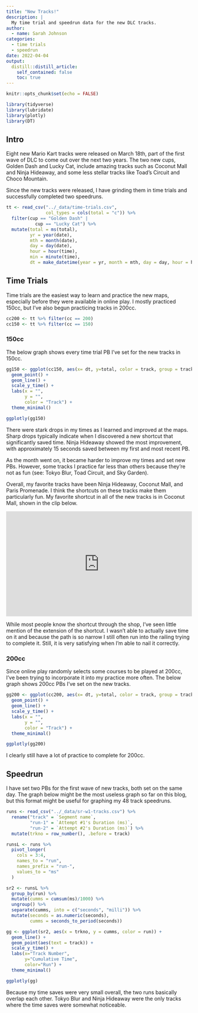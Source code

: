 ```yaml
---
title: "New Tracks!"
description: |
  My time trial and speedrun data for the new DLC tracks.
author:
  - name: Sarah Johnson
categories:
  - time trials
  - speedrun
date: 2022-04-04
output:
  distill::distill_article:
    self_contained: false
    toc: true
---
```


```r
knitr::opts_chunk$set(echo = FALSE)
```

```r
library(tidyverse)
library(lubridate)
library(plotly)
library(DT)
```

## Intro

Eight new Mario Kart tracks were released on March 18th, part of the first wave of DLC to come out over the next two years. The two new cups, Golden Dash and Lucky Cat, include amazing tracks such as Coconut Mall and Ninja Hideaway, and some less stellar tracks like Toad's Circuit and Choco Mountain.

Since the new tracks were released, I have grinding them in time trials and successfully completed two speedruns.

```r
tt <- read_csv("../_data/time-trials.csv", 
               col_types = cols(total = "c")) %>% 
  filter(cup == "Golden Dash" | 
           cup == "Lucky Cat") %>% 
  mutate(total = ms(total),
         yr = year(date),
         mth = month(date),
         day = day(date),
         hour = hour(time),
         min = minute(time),
         dt = make_datetime(year = yr, month = mth, day = day, hour = hour, min = min))
```

## Time Trials

Time trials are the easiest way to learn and practice the new maps, especially before they were available in online play. I mostly practiced 150cc, but I've also begun practicing tracks in 200cc.

```r
cc200 <- tt %>% filter(cc == 200)
cc150 <- tt %>% filter(cc == 150)
```

### 150cc

The below graph shows every time trial PB I've set for the new tracks in 150cc.

```r
gg150 <- ggplot(cc150, aes(x= dt, y=total, color = track, group = track)) +
  geom_point() +
  geom_line() +
  scale_y_time() +
  labs(x = "",
       y = "",
       color = "Track") +
  theme_minimal()
```

```r
ggplotly(gg150)
```

There were stark drops in my times as I learned and improved at the maps. Sharp drops typically indicate when I discovered a new shortcut that significantly saved time. Ninja Hideaway showed the most improvement, with approximately 15 seconds saved between my first and most recent PB.

As the month went on, it became harder to improve my times and set new PBs. However, some tracks I practice far less than others because they're not as fun (see: Tokyo Blur, Toad Circuit, and Sky Garden).

Overall, my favorite tracks have been Ninja Hideaway, Coconut Mall, and Paris Promenade. I think the shortcuts on these tracks make them particularly fun. My favorite shortcut in all of the new tracks is in Coconut Mall, shown in the clip below.

::: {style="width:100%;height:0px;position:relative;padding-bottom:56.250%;"}
<iframe src="https://streamable.com/e/1j5ui5?loop=0" frameborder="0" width="100%" height="100%" allowfullscreen style="width:100%;height:100%;position:absolute;left:0px;top:0px;overflow:hidden;">

</iframe>
:::

<p></p>

While most people know the shortcut through the shop, I've seen little mention of the extension of the shortcut. I wasn't able to actually save time on it and because the path is so narrow I still often run into the railing trying to complete it. Still, it is very satisfying when I'm able to nail it correctly.

### 200cc

Since online play randomly selects some courses to be played at 200cc, I've been trying to incorporate it into my practice more often. The below graph shows 200cc PBs I've set on the new tracks.

```r
gg200 <- ggplot(cc200, aes(x= dt, y=total, color = track, group = track)) +
  geom_point() +
  geom_line() +
  scale_y_time() +
  labs(x = "",
       y = "",
       color = "Track") +
  theme_minimal()
```

```r
ggplotly(gg200)
```

I clearly still have a lot of practice to complete for 200cc.

## Speedrun

I have set two PBs for the first wave of new tracks, both set on the same day. The graph below might be the most useless graph so far on this blog, but this format might be useful for graphing my 48 track speedruns.

```r
runs <- read_csv("../_data/sr-w1-tracks.csv") %>% 
  rename("track" = `Segment name`,
         "run-1" = `Attempt #1's Duration (ms)`,
         "run-2" = `Attempt #2's Duration (ms)`) %>% 
  mutate(trkno = row_number(), .before = track)
```

```r
runsL <- runs %>% 
  pivot_longer(
    cols = 3:4,
    names_to = "run",
    names_prefix = "run-",
    values_to = "ms"
  )
```

```r
sr2 <- runsL %>% 
  group_by(run) %>% 
  mutate(cumms = cumsum(ms)/1000) %>% 
  ungroup() %>% 
  separate(cumms, into = c("seconds", "milli")) %>% 
  mutate(seconds = as.numeric(seconds),
         cumms = seconds_to_period(seconds))
```

```r
gg <- ggplot(sr2, aes(x = trkno, y = cumms, color = run)) +
  geom_line() +
  geom_point(aes(text = track)) +
  scale_y_time() +
  labs(x="Track Number",
       y="Cumulative Time",
       color="Run") +
  theme_minimal()
```

```r
ggplotly(gg)
```

Because my time saves were very small overall, the two runs basically overlap each other. Tokyo Blur and Ninja Hideaway were the only tracks where the time saves were somewhat noticeable.
